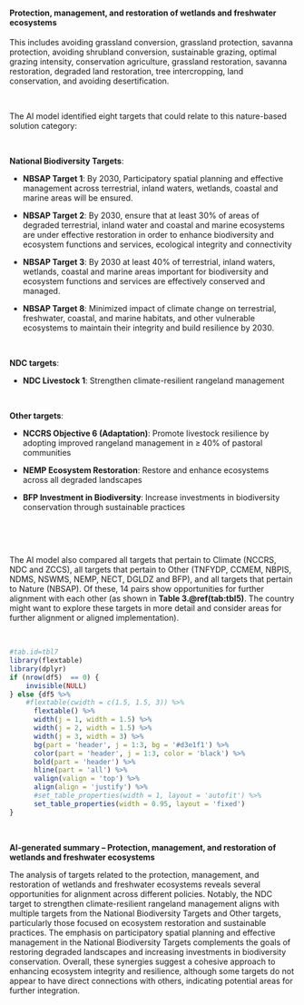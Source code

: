 #### Protection, management, and restoration of wetlands and freshwater ecosystems

::: {custom-style='Citation'}
This includes avoiding grassland conversion, grassland protection, savanna protection, avoiding shrubland conversion, sustainable grazing, optimal grazing intensity, conservation agriculture, grassland restoration, savanna restoration, degraded land restoration, tree intercropping, land conservation, and avoiding desertification.
:::

<br>

::: {custom-style='Text'}
The AI model identified eight targets that could relate to this nature-based solution category:
:::

<br>


**National Biodiversity Targets**:

-   **NBSAP Target 1**: By 2030, Participatory spatial planning and effective management across terrestrial, inland waters, wetlands, coastal and marine areas will be ensured.

-   **NBSAP Target 2**: By 2030, ensure that at least 30% of areas of degraded terrestrial, inland water and coastal and marine ecosystems are under effective restoration in order to enhance biodiversity and ecosystem functions and services, ecological integrity and connectivity

-   **NBSAP Target 3**: By 2030 at least 40% of terrestrial, inland waters, wetlands, coastal and marine areas important for biodiversity and ecosystem functions and services are effectively conserved and managed.

-   **NBSAP Target 8**: Minimized impact of climate change on terrestrial, freshwater, coastal, and marine habitats, and other vulnerable ecosystems to maintain their integrity and build resilience by 2030.



​

**NDC targets**:

-   **NDC Livestock 1**: Strengthen climate-resilient rangeland management



​

**Other targets**:

-   **NCCRS Objective 6 (Adaptation)**: Promote livestock resilience by adopting improved rangeland management in ≥ 40% of pastoral communities

-   **NEMP Ecosystem Restoration**: Restore and enhance ecosystems across all degraded landscapes

-   **BFP Investment in Biodiversity**: Increase investments in biodiversity conservation through sustainable practices



​






<br>

::: {custom-style='Text'}
The AI model also compared all targets that pertain to Climate (NCCRS, NDC and ZCCS), all targets that pertain to Other (TNFYDP, CCMEM, NBPIS, NDMS, NSWMS, NEMP, NECT, DGLDZ and BFP), and all targets that pertain to Nature (NBSAP). Of these, 14 pairs show opportunities for further alignment with each other (as shown in **Table 3.\@ref(tab:tbl5)**. The country might want to explore these targets in more detail and consider areas for further alignment or aligned implementation).
:::

<br>

```r
#tab.id=tbl7
library(flextable)
library(dplyr)
if (nrow(df5)  == 0) {
    invisible(NULL)
} else {df5 %>% 
    #flextable(cwidth = c(1.5, 1.5, 3)) %>% 
      flextable() %>% 
      width(j = 1, width = 1.5) %>% 
      width(j = 2, width = 1.5) %>% 
      width(j = 3, width = 3) %>% 
      bg(part = 'header', j = 1:3, bg = '#d3e1f1') %>% 
      color(part = 'header', j = 1:3, color = 'black') %>% 
      bold(part = 'header') %>% 
      hline(part = 'all') %>% 
      valign(valign = 'top') %>% 
      align(align = 'justify') %>%  
      #set_table_properties(width = 1, layout = 'autofit') %>% 
      set_table_properties(width = 0.95, layout = 'fixed')
}
```

<br>

::: {custom-style='summ'}
**AI-generated summary – Protection, management, and restoration of wetlands and freshwater ecosystems**

The analysis of targets related to the protection, management, and restoration of wetlands and freshwater ecosystems reveals several opportunities for alignment across different policies. Notably, the NDC target to strengthen climate-resilient rangeland management aligns with multiple targets from the National Biodiversity Targets and Other targets, particularly those focused on ecosystem restoration and sustainable practices. The emphasis on participatory spatial planning and effective management in the National Biodiversity Targets complements the goals of restoring degraded landscapes and increasing investments in biodiversity conservation. Overall, these synergies suggest a cohesive approach to enhancing ecosystem integrity and resilience, although some targets do not appear to have direct connections with others, indicating potential areas for further integration.
:::

<br>

